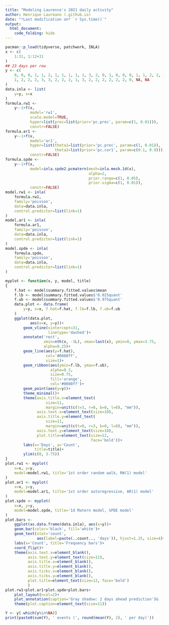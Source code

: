 ```yaml
---
title: "Modeling Laurence's 2021 daily activity"
author: Henrique Laureano (.github.io)
date: "*Last modification on* `r Sys.time()`"
output:
  html_document:
    code_folding: hide
---
```


```r
pacman::p_load(tidyverse, patchwork, INLA)
x <- c(
    1:31, 1:12+31
)
## 23 days per row
y <- c(
    0, 0, 0, 1, 1, 2, 1, 1, 1, 1, 1, 3, 2, 0, 1, 0, 0, 0, 1, 1, 2, 2, 1, 
    1, 2, 2, 2, 3, 3, 2, 2, 2, 1, 3, 2, 2, 2, 2, 2, 2, 0, NA, NA
)
data.inla <- list(
    y=y, x=x
)
formula.rw1 <-
    y~-1+f(x,
           model='rw1',
           scale.model=TRUE,
           hyper=list(prec=list(prior='pc.prec', param=c(1, 0.01))),
           constr=FALSE)
formula.ar1 <-
    y~-1+f(x,
           model='ar1',
           hyper=list(theta1=list(prior='pc.prec', param=c(1, 0.01)),
                      theta2=list(prior='pc.cor1', param=c(0.1, 0.9))),
           constr=FALSE)
formula.spde <-
    y~-1+f(x,
           model=inla.spde2.pcmatern(mesh=inla.mesh.1d(x),
                                     alpha=2,
                                     prior.range=c(1, 0.05),
                                     prior.sigma=c(1, 0.01)),
           constr=FALSE)
model.rw1 <- inla(
    formula.rw1,
    family='poisson',
    data=data.inla,
    control.predictor=list(link=1)
)
model.ar1 <- inla(
    formula.ar1,
    family='poisson',
    data=data.inla,
    control.predictor=list(link=1)
)
model.spde <- inla(
    formula.spde,
    family='poisson',
    data=data.inla,
    control.predictor=list(link=1)
)
```

```r
myplot <- function(x, y, model, title)
{
    f.hat <- model$summary.fitted.values$mean
    f.lb <- model$summary.fitted.values$'0.025quant'
    f.ub <- model$summary.fitted.values$'0.975quant'
    data.plot <- data.frame(
        y=y, x=x, f.hat=f.hat, f.lb=f.lb, f.ub=f.ub
    )
    ggplot(data.plot,
           aes(x=x, y=y))+
        geom_vline(xintercept=31,
                   linetype='dashed')+
        annotate('rect',
                 xmin=nth(x, -3L), xmax=last(x), ymin=0, ymax=3.75,
                 alpha=0.25)+
        geom_line(aes(y=f.hat),
                  col='#0080ff',
                  size=1)+
        geom_ribbon(aes(ymin=f.lb, ymax=f.ub),
                    alpha=0.3,
                    size=0.75,
                    fill='orange',
                    col='#0080ff')+
        geom_point(aes(y=y))+
        theme_minimal()+
        theme(axis.title.x=element_text(
                  size=11, 
                  margin=unit(c(t=3, r=0, b=0, l=0), "mm")),
              axis.text.x=element_text(size=10), 
              axis.title.y=element_text(
                  size=11, 
                  margin=unit(c(t=0, r=3, b=0, l=0), "mm")),
              axis.text.y=element_text(size=10),
              plot.title=element_text(size=12,
                                      face='bold'))+
        labs(x='Days', y='Count',
             title=title)+
        ylim(c(0, 3.75))
}
plot.rw1 <- myplot(
    x=x, y=y,
    model=model.rw1, title='1st order random walk, RW(1) model'
) 
plot.ar1 <- myplot(
    x=x, y=y,
    model=model.ar1, title='1st order autoregressive, AR(1) model'
)
plot.spde <- myplot(
    x=x, y=y,
    model=model.spde, title='1d Matern model, SPDE model'
)
plot.bars <-
    ggplot(as.data.frame(data.inla), aes(x=y))+
    geom_bar(color='black', fill='white')+
    geom_text(stat='count',
              aes(label=paste(..count.., 'days')), hjust=1.25, size=4)+
    labs(x='Count', title='Frequency bars')+
    coord_flip()+
    theme(axis.text.x=element_blank(),
          axis.text.y=element_text(size=11),
          axis.title.x=element_blank(),
          axis.title.y=element_blank(),
          axis.ticks.x=element_blank(), 
          axis.ticks.y=element_blank(), 
          plot.title=element_text(size=12, face='bold')
          )
plot.rw1+plot.ar1+plot.spde+plot.bars+
    plot_layout(ncol=2)+
    plot_annotation(caption='Gray shadow: 2 days ahead prediction')&
    theme(plot.caption=element_text(size=11))
```

```r
Y <- y[-which(y%in%NA)]
print(paste0(sum(Y), ' events (', round(mean(Y), 2), ' per day)'))
```
